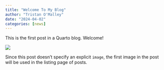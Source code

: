 ```yaml
---
title: "Welcome To My Blog"
author: "Tristan O'Malley"
date: "2024-04-02"
categories: [news]
---
```


This is the first post in a Quarto blog. Welcome!

![](thumbnail.jpg)

Since this post doesn't specify an explicit `image`, the first image in the post will be used in the listing page of posts.
